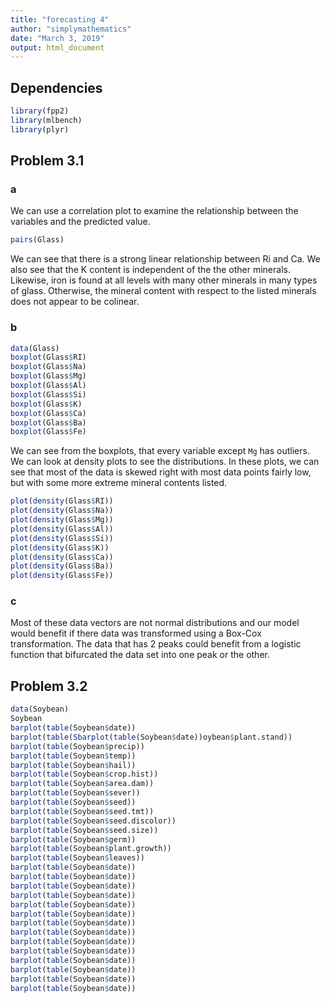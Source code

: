 ```yaml
---
title: "forecasting 4"
author: "simplymathematics"
date: "March 3, 2019"
output: html_document
---
```


## Dependencies

```r
library(fpp2)
library(mlbench)
library(plyr)

```

## Problem 3.1

### a
We can use a correlation plot to examine the relationship between the variables and the predicted value.
```r
pairs(Glass)
```
We can see that there is a strong linear relationship between Ri and Ca. We also see that the K content is independent of the the other minerals. Likewise, iron is found at all levels with many other minerals in many types of glass. Otherwise, the mineral content with respect to the listed minerals does not appear to be colinear.

### b

```r
data(Glass)
boxplot(Glass$RI)
boxplot(Glass$Na)
boxplot(Glass$Mg)
boxplot(Glass$Al)
boxplot(Glass$Si)
boxplot(Glass$K)
boxplot(Glass$Ca)
boxplot(Glass$Ba)
boxplot(Glass$Fe)
```

We can see from the boxplots, that every variable except ```Mg``` has outliers. We can look at density plots to see the distributions. In these plots, we can see that most of the data is skewed right with most data points fairly low, but with some more extreme mineral contents listed.

```r
plot(density(Glass$RI))
plot(density(Glass$Na))
plot(density(Glass$Mg))
plot(density(Glass$Al))
plot(density(Glass$Si))
plot(density(Glass$K))
plot(density(Glass$Ca))
plot(density(Glass$Ba))
plot(density(Glass$Fe))
```

### c
Most of these data vectors are not normal distributions and our model would benefit if there data was transformed using a Box-Cox transformation. The data that has 2 peaks could benefit from a logistic function that bifurcated the data set into one peak or the other. 

## Problem 3.2

```r
data(Soybean)
Soybean
barplot(table(Soybean$date))
barplot(table(Sbarplot(table(Soybean$date))oybean$plant.stand))
barplot(table(Soybean$precip))
barplot(table(Soybean$temp))
barplot(table(Soybean$hail))
barplot(table(Soybean$crop.hist))
barplot(table(Soybean$area.dam))
barplot(table(Soybean$sever))
barplot(table(Soybean$seed))
barplot(table(Soybean$seed.tmt))
barplot(table(Soybean$seed.discolor))
barplot(table(Soybean$seed.size))
barplot(table(Soybean$germ))
barplot(table(Soybean$plant.growth))
barplot(table(Soybean$leaves))
barplot(table(Soybean$date))
barplot(table(Soybean$date))
barplot(table(Soybean$date))
barplot(table(Soybean$date))
barplot(table(Soybean$date))
barplot(table(Soybean$date))
barplot(table(Soybean$date))
barplot(table(Soybean$date))
barplot(table(Soybean$date))
barplot(table(Soybean$date))
barplot(table(Soybean$date))
barplot(table(Soybean$date))
barplot(table(Soybean$date))
barplot(table(Soybean$date))
```



